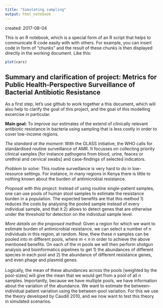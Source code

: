 ```yaml
---
title: "Simulating sampling"
output: html_notebook
---
```

created: 2017-08-04

This is an R notebook, which is a special form of an R script that helps to communicate R code easily with with others. For example, you can insert code in form of "chunks" and the result of these chunks is then displayed directly in the working document. Like this:
```r
plot(cars)
```

## Summary and clarification of project: Metrics for Public Health-Perspective Surveillance of Bacterial Antibiotic Resistance
As a first step, let's use github to work together a this document, which will also help to clarify the goal of this project, and the goal of this modelling excercise in particular. 

**Main goal:** To improve our estimates of the extend of clinically relevant antibiotic resistance in bacteria using sampling that is less costly in order to cover low-income regions.  

*The standard at the moment*: With the GLASS initiative, the WHO calls for standardised routine surveillance of AMR. It focusses on collecting priority clinical samples [for instance pathogens from blood, urine, feaces or urethral and cervical swabs] and case-findings of selected indicators. 

*Problem to solve*: This routine surveillance is very hard to do in low-resource settings. For instance, in many regions in Kenya there is little to nothing known about the burden of antimicrobial resistance. 

*Proposal with this project*: Instead of using routine single-patient samples, one can use pools of human stool samples to estimate the resistance burden in a population. The expected benefits are that this method 1) reduces the costs by analysing the pooled sample instead of every individual sample, and that it 2) allows to detect genes that are otherwise under the threshold for detection on the individual sample level. 

*More details on the proposed method*: 
Given a region for which we want to estimate burden of antimicrobial resistance, we can select a number of *n* individuals in this region, at random. Now, thew these *n* samples can be pooled into m different pools, where *m* < *n* in order to achieve the above mentioned benefits. On each of the *m* pools we will then perform shotgun analysis and bioinformatics pipelines to get 1) the abundances of different species in each pool and 2) the abundance of different resistance genes, and even phage and plasmid genes.
\
\
Logically, the mean of these abundances across the pools [weighted by the pool-sizes] will give the mean that we would get from a pool of all *n* samples. Importantly, because we have multiple pools, we have information about the variation of the abundance. We want to estimate the between-individual patient variation using the between-pool variation. For this we use the theory developed by Caudill 2010, and we now want to test this theory in simulated scenarios. 

